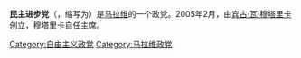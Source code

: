 {{otheruses|subject=马拉维政黨|other=其餘國家或地區的同名政黨|民主進步黨 (消歧義)}}
'''民主进步党'''（{{lang-en|Democratic Progressive Party}}，缩写为{{lang|en|DPP}}）是[[马拉维|马拉维]]的一个政党。2005年2月，由[[宾古·瓦·穆塔里卡|宾古·瓦·穆塔里卡]]创立，穆塔里卡自任主席。
{{Political party-stub}}
{{DEFAULTSORT:Democratic Progressive Party}}
[[Category:自由主义政党|Category:自由主义政党]]
[[Category:马拉维政党|Category:马拉维政党]]